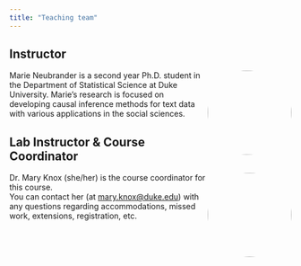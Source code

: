 ```yaml
---
title: "Teaching team"
---
```


## Instructor

![](img/marie.jpg){style="float:right; padding: 0 0 0 10px; width:150px; height:150px; border-radius: 50%; object-fit: cover;" fig-alt="Headshot of Marie Neubrander"}

Marie Neubrander is a second year Ph.D. student in the Department of Statistical Science at Duke University. Marie's research is focused on developing causal inference methods for text data with various applications in the social sciences.

## Lab Instructor & Course Coordinator

![](img/mary.png){style="float:right; width:150px; height:150px; border-radius: 50%; object-fit: cover;" fig-alt="Headshot of Dr. Mary Knox"}

Dr. Mary Knox (she/her) is the course coordinator for this course.  
You can contact her (at [mary.knox\@duke.edu](mailto:mary.knox@duke.edu)) with any questions regarding accommodations, missed work, extensions, registration, etc.
